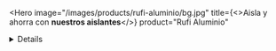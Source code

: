 <Hero
  image="/images/products/rufi-aluminio/bg.jpg"
  title={<>Aisla y ahorra con <strong className="font-poppins-semibold block">nuestros aislantes</strong></>}
  product="Rufi Aluminio"
>
  <Benefits
    icon="/images/products/rufi-aluminio/benefit-1.png"
    text="Impermeable"
  />
  <Benefits
    icon="/images/products/rufi-aluminio/benefit-2.png"
    text="Aislación térmica"
  />
  <Benefits
    icon="/images/products/rufi-aluminio/benefit-3.png"
    text="Evitan la condensación"
  />
</Hero>
<Details
  image="/images/products/rufi-aluminio/detail.jpg"
  alt="Rufi Aluminio"
>
  <img
    src="/images/products/rufi-aluminio/logo.jpg"
    alt="Logo Rufi Aluminio"
    className="w-20"
  />
  <h2 className="text-xl md:text-2xl font-poppins-light text-gray-700 sm:leading-tight mt-2">
    Aislante térmico económico,
    <strong className="font-poppins-semibold">con calidad Isolant</strong>
  </h2>
  <p className="text-gray-600 font-poppins-regular">
    <strong className="font-poppins-semibold">RUFI</strong> es un aislante térmico económico, que responde a un mercado de necesidades competitivas, sin dejar de ser una espuma de calidad Isolant. Una relación precio calidad que te permitirá decidir fácilmente qué poner en tu obra, validado por una empresa con más de 30 años en el mercado.
  </p>
  <ul className="flex flex-col gap-1 mt-2">
    <li><h3 className="font-poppins-medium uppercase tracking-wider text-xs text-orange-500">Además:</h3></li>
    <li className="text-gray-600 font-poppins-regular">Exclusivo rebaje para termosoldar.</li>
    <li className="text-gray-600 font-poppins-regular">Cara superior de aluminio.</li>
  </ul>
</Details>
<TechnicalInformation
  product="Rufi Aluminio"
  productImage="/images/products/rufi-aluminio/product.png"
>
  <TechnicalInformationItem
    title="Medida"
    text="1x20"
  />
  <TechnicalInformationItem
    title="Espesor"
    text="5 y 10 mm"
  />
  <TechnicalInformationItem
    title="Superficie útil"
    text="20m2"
  />
  <TechnicalInformationItem
    title="Unión"
    text="Rebaje"
  />
  <TechnicalInformationItem
    title="Densidad de espuma"
    text="18 kgs/m3"
  />
  <TechnicalInformationItem
    title="Estructura"
    text="Metálica y madera"
  />
  <TechnicalInformationItem
    title="Cara superior"
    text="Aluminio"
  />
  <TechnicalInformationItem
    title="Vista / Cara inferior"
    text="No"
  />
</TechnicalInformation>